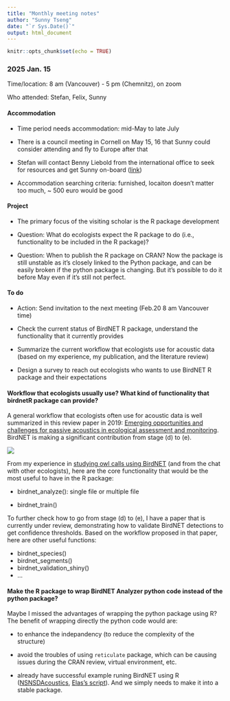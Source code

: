 ```yaml
---
title: "Monthly meeting notes"
author: "Sunny Tseng"
date: "`r Sys.Date()`"
output: html_document
---
```


```r
knitr::opts_chunk$set(echo = TRUE)
```

### 2025 Jan. 15

Time/location: 8 am (Vancouver) - 5 pm (Chemnitz), on zoom

Who attended: Stefan, Felix, Sunny

#### Accommodation

-   Time period needs accommodation: mid-May to late July

-   There is a council meeting in Cornell on May 15, 16 that Sunny could consider attending and fly to Europe after that

-   Stefan will contact Benny Liebold from the international office to seek for resources and get Sunny on-board ([link](https://www.tu-chemnitz.de/international/forschende/index.php.en))

-   Accommodation searching criteria: furnished, locaiton doesn't matter too much, \~ 500 euro would be good

#### Project

-   The primary focus of the visiting scholar is the R package development

-   Question: What do ecologists expect the R package to do (i.e., functionality to be included in the R package)?

-   Question: When to publish the R package on CRAN? Now the package is still unstable as it's closely linked to the Python package, and can be easily broken if the python package is changing. But it's possible to do it before May even if it's still not perfect.

#### To do

-   Action: Send invitation to the next meeting (Feb.20 8 am Vancouver time)

-   Check the current status of BirdNET R package, understand the functionality that it currently provides

-   Summarize the current workflow that ecologists use for acoustic data (based on my experience, my publication, and the literature review)

-   Design a survey to reach out ecologists who wants to use BirdNET R package and their expectations

#### Workflow that ecologists usually use? What kind of functionality that birdnetR package can provide?

A general workflow that ecologists often use for acoustic data is well summarized in this review paper in 2019: [Emerging opportunities and challenges for passive acoustics in ecological assessment and monitoring](https://besjournals.onlinelibrary.wiley.com/doi/full/10.1111/2041-210X.13101). BirdNET is making a significant contribution from stage (d) to (e).

![](images/clipboard-1808135285.png)

From my experience in [studying owl calls using BirdNET](https://ace-eco.org/vol19/iss1/art23/) (and from the chat with other ecologists), here are the core functionality that would be the most useful to have in the R package:

-   birdnet_analyze(): single file or multiple file

-   birdnet_train()

To further check how to go from stage (d) to (e), I have a paper that is currently under review, demonstrating how to validate BirdNET detections to get confidence thresholds. Based on the workflow proposed in that paper, here are other useful functions:

-   birdnet_species()
-   birdnet_segments()
-   birdnet_validation_shiny()
-   ...

#### Make the R package to wrap BirdNET Analyzer python code instead of the python package?

Maybe I missed the advantages of wrapping the python package using R? The benefit of wrapping directly the python code would are:

-   to enhance the indepandency (to reduce the complexity of the structure)

-   avoid the troubles of using `reticulate` package, which can be causing issues during the CRAN review, virtual environment, etc.

-   already have successful example runing BirdNET using R ([NSNSDAcoustics](https://github.com/nationalparkservice/NSNSDAcoustics), [Elas's script](https://github.com/eliasb03/teamshrub_bowman_honours/blob/main/scripts/aru_analysis/01_birdNET_functions_v2.R)). And we simply needs to make it into a stable package.
